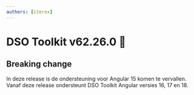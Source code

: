 ```yaml
---
authors: [iterox]
---
```


# DSO Toolkit v62.26.0 🧲

## Breaking change

In deze release is de ondersteuning voor Angular 15 komen te vervallen.
Vanaf deze release ondersteunt DSO Toolkit Angular versies 16, 17 en 18.
